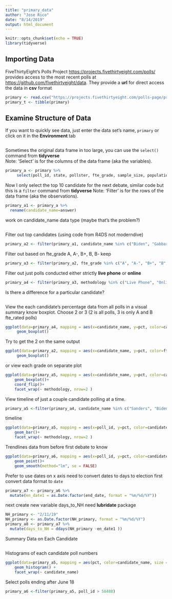 ```yaml
---
title: "primary_data"
author: "Jose Rico"
date: "8/14/2019"
output: html_document
---
```


```r
knitr::opts_chunk$set(echo = TRUE)
library(tidyverse)
```

## Importing Data

FiveThirtyEight's Polls Project <https://projects.fivethirtyeight.com/polls/> provides access to the most recent polls at  <https://github.com/fivethirtyeight/data>.  They provide a **url** for direct access the data in **csv** format

```r
primary <- read.csv("https://projects.fivethirtyeight.com/polls-page/president_primary_polls.csv")
primary_t <- tibble(primary)
```

## Examine Structure of Data

If you want to quickly see data, just enter the data set's name, `primary` or click on it in the **Environment** tab

```r

```

Sometimes the original data frame in too large, you can use the `select()` command from **tidyverse**   
Note: 'Select' is for the columns of the data frame (aka the variables).

```r
primary_a <- primary %>%
     select(poll_id, state, pollster, fte_grade, sample_size, population, population_full, methodology, end_date, nationwide_batch, answer, pct) 
```

Now I only select the top 10 candidate for the next debate, similar code but this is a `filter` command from **tidyverse**
Note: 'Filter' is for the rows of the data frame (aka the observations).


```r
primary_a1 <- primary_a %>%
  rename(candidate_name=answer)

```
work on candidate_name data type (maybe that's the problem?)
```r

```


Filter out top candidates (using code from R4DS not moderndive)
```r
primary_a2 <- filter(primary_a1, candidate_name %in% c("Biden", "Gabbard", "Booker", "Castro", "Sanders", "Gillibrand", "Harris", "O'Rourke", "Buttigieg", "Warren", "Kolbuchar", "Yang", "Steyer"))
```

Filter out based on fte_grade A, A-, B+, B, B- keep
```r
primary_a3 <- filter(primary_a2, fte_grade %in% c("A", "A-", "B+", "B", "B-"))

```

Filter out just polls conducted either strictly  **live phone** or **online**  
```r
primary_a4 <- filter(primary_a3, methodology %in% c("Live Phone", "Online"))
```

Is there a difference for a particular candidate?
```r

```




View the each candidate's percentage data from all polls in a visual summary know boxplot.
Choose 2 or 3 (2 is all polls, 3 is only A and B fte_rated polls)
```r
ggplot(data=primary_a4, mapping = aes(x=candidate_name, y=pct, color=candidate_name))+
     geom_boxplot()
```
Try to get the 2 on the same output
```r
ggplot(data=primary_a2, mapping = aes(x=candidate_name, y=pct, color=fte_grade))+
     geom_boxplot()
```
or view each grade on separate plot
```r
ggplot(data=primary_a5, mapping = aes(x=candidate_name, y=pct, color=candidate_name))+
    geom_boxplot()+
    coord_flip()+
    facet_wrap(~ methodology, nrow=2 )
```


View timeline of just a couple candidate polling at a time.

```r
primary_a5 <-filter(primary_a4, candidate_name %in% c("Sanders", "Biden" , "Harris", "Warren", "O'Rourke", "Buttigieg"))

```
timeline 
```r
ggplot(data=primary_a5, mapping = aes(x=poll_id, y=pct, color=candidate_name))+
    geom_bar()+
    facet_wrap(~ methodology, nrow=2 )
```

Trendlines data from before first debate to know

```r
ggplot(data=primary_a6, mapping = aes(x=poll_id, y=pct, color=candidate_name ))+
    geom_point()+
    geom_smooth(method="lm", se = FALSE)
```
Prefer to use dates on x axis need to convert dates to days to election
first convert data format to `date`
```r
primary_a7 <- primary_a6 %>% 
  mutate(en_date1 = as.Date.factor(end_date, format = "%m/%d/%Y"))

```
next create new variable days_to_NH
need **lubridate** package
```r
NH_primary <- "2/11/19"
NH_primary <- as.Date.factor(NH_primary, format = "%m/%d/%Y")
primary_a8 <- primary_a7 %>% 
  mutate(days_to_NH = ddays(NH_primary -en_date1 ))
```



Summary Data on Each Candidate

```r

```




Histograms of each candidate poll numbers
```r
ggplot(data=primary_a5, mapping = aes(pct, color=candidate_name, size = sample_size ))+
    geom_histogram() +
    facet_wrap(~ candidate_name)
```



Select polls ending after June 18
```r
primary_a6 <-filter(primary_a5, poll_id > 58488)


```





